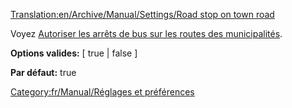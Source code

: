 [[Translation:en/Archive/Manual/Settings/Road stop on town road]]


Voyez [[fr/Archive/Manual/Settings/Options avancées/Stations#autoriser-les-arrets-de-bus-sur-les-routes-des-municipalites|Autoriser les arrêts de bus sur les routes des municipalités]].


'''Options valides:''' [ true | false ]

'''Par défaut:''' true

[[Category:fr/Manual/Réglages et préférences]]